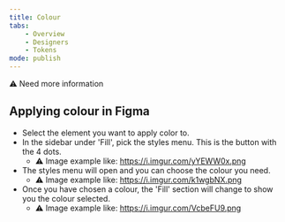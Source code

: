 ```yaml
---
title: Colour
tabs:
    - Overview
    - Designers
    - Tokens
mode: publish
---
```


:warning: Need more information 

## Applying colour in Figma

* Select the element you want to apply color to. 
* In the sidebar under 'Fill', pick the styles menu. This is the button with the 4 dots.
  * :warning: Image example like: https://i.imgur.com/yYEWW0x.png
* The styles menu will open and you can choose the colour you need.
  * :warning: Image example like: https://i.imgur.com/k1wgbNX.png
* Once you have chosen a colour, the 'Fill' section will change to show you the colour selected.
  * :warning: Image example like: https://i.imgur.com/VcbeFU9.png
